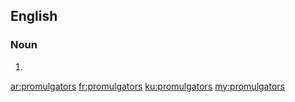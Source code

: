 ==English==

===Noun===
{{head|en}}

# {{plural of|promulgator}}

[[ar:promulgators]]
[[fr:promulgators]]
[[ku:promulgators]]
[[my:promulgators]]